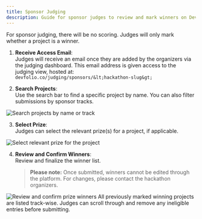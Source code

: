 ```yaml
---
title: Sponsor Judging
description: Guide for sponsor judges to review and mark winners on Devfolio. Includes steps for accessing, filtering, selecting prizes, and confirming winners.
---
```



<Callout type="info" title="Heads up!">
For sponsor judging, there will be no scoring. Judges will only mark whether a project is a winner.
</Callout>

1. **Receive Access Email**:  
   Judges will receive an email once they are added by the organizers via the judging dashboard. This email address is given access to the judging view, hosted at:  
   `devfolio.co/judging/sponsors/&lt;hackathon-slug&gt;`

2. **Search Projects**:  
   Use the search bar to find a specific project by name. You can also filter submissions by sponsor tracks.

<img src="/assets/image (35).png" alt="Search projects by name or track" />

3. **Select Prize**:  
   Judges can select the relevant prize(s) for a project, if applicable.

<img src="/assets/image (37).png" alt="Select relevant prize for the project" />

4. **Review and Confirm Winners**:  
   Review and finalize the winner list.  
   > **Please note:** Once submitted, winners cannot be edited through the platform. For changes, please contact the hackathon organizers.

<img src="/assets/image (38).png" alt="Review and confirm prize winners" />

<Callout type="info" title="Review Previous Winners">
All previously marked winning projects are listed track-wise. Judges can scroll through and remove any ineligible entries before submitting.
</Callout>
